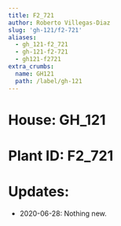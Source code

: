 ```yaml
---
title: F2_721
author: Roberto Villegas-Diaz
slug: 'gh-121/f2-721'
aliases:
  - gh_121-f2_721
  - gh-121-f2-721
  - gh121-f2721
extra_crumbs:
  name: GH121
  path: /label/gh-121
---
```


# **House**: GH_121
# **Plant ID**: F2_721
# **Updates**: 
 - 2020-06-28: Nothing new.
